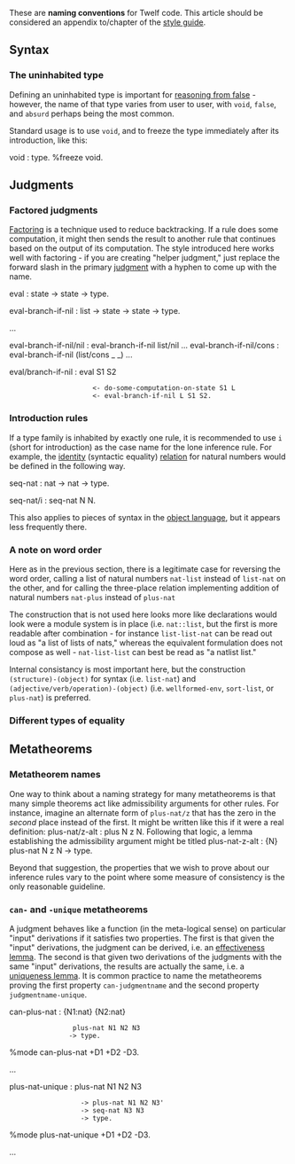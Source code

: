 {{needswork|Incomplete commentary; furthermore, a consensus needs to exist around this document before we present it generally}}

These are '''naming conventions''' for Twelf code. This article should be considered an appendix to/chapter of the [[style guide]].

== Syntax ==

=== The uninhabited type ===

Defining an uninhabited type is important for [[reasoning from false]] - however, the name of that type varies from user to user, with <tt>void</tt>, <tt>false</tt>, and <tt>absurd</tt> perhaps being the most common.

Standard usage is to use <tt>void</tt>, and to freeze the type immediately after its introduction, like this:

<twelf>void : type. %freeze void.</twelf>

== Judgments ==

=== Factored judgments ===

[[Factoring]] is a technique used to reduce backtracking. If a rule does some computation, it might then sends the result to another rule that continues based on the output of its computation. The style introduced here works well with factoring - if you are creating "helper judgment," just replace the forward slash in the primary [[judgment]] with a hyphen to come up with the name.

<twelf>eval : state -> state -> type.

eval-branch-if-nil : list -> state -> state -> type.

...

eval-branch-if-nil/nil : eval-branch-if-nil list/nil ...
eval-branch-if-nil/cons : eval-branch-if-nil (list/cons _ _) ...

eval/branch-if-nil : eval S1 S2
                      <- do-some-computation-on-state S1 L
                      <- eval-branch-if-nil L S1 S2.</twelf>

=== Introduction rules ===

If a type family is inhabited by exactly one rule, it is recommended to use <tt>i</tt> (short for introduction) as the case name for the lone inference rule. For example, the [[identity]] (syntactic equality) [[relation]] for natural numbers would be defined in the following way.

<twelf>seq-nat : nat -> nat -> type.

seq-nat/i : seq-nat N N.</twelf>

This also applies to pieces of syntax in the [[object language]], but it appears less frequently there.

=== A note on word order ===

Here as in the previous section, there is a legitimate case for reversing the word order, calling a list of natural numbers <tt>nat-list</tt> instead of <tt>list-nat</tt> on the other, and for calling the three-place relation implementing addition of natural numbers <tt>nat-plus</tt> instead of <tt>plus-nat</tt>

The construction that is not used here looks more like declarations would look were a module system is in place (i.e. <tt>nat::list</tt>, but the first is more readable after combination - for instance <tt>list-list-nat</tt> can be read out loud as "a list of lists of nats," whereas the equivalent formulation does not compose as well - <tt>nat-list-list</tt> can best be read as "a natlist list."

Internal consistancy is most important here, but the construction <tt><nowiki>(structure)-(object)</nowiki></tt> for syntax (i.e. <tt>list-nat</tt>) and <tt><nowiki>(adjective/verb/operation)-(object)</nowiki></tt> (i.e. <tt>wellformed-env</tt>, <tt>sort-list</tt>, or <tt>plus-nat</tt>) is preferred.

=== Different types of equality ===


== Metatheorems ==

=== Metatheorem names ===

One way to think about a naming strategy for many metatheorems is that many simple theorems act like admissibility arguments for other rules. For instance, imagine an alternate form of <tt>plus-nat/z</tt> that has the zero in the ''second'' place instead of the first. It might be written like this if it were a real definition: 
<twelf>plus-nat/z-alt : plus N z N.</twelf> 
Following that logic, a lemma establishing the admissibility argument might be titled 
<twelf>plus-nat-z-alt : {N} plus-nat N z N -> type.</twelf>

Beyond that suggestion, the properties that we wish to prove about our inference rules vary to the point where some measure of consistency is the only reasonable guideline.

=== <tt>can-</tt> and <tt>-unique</tt> metatheorems ===

A judgment behaves like a function (in the meta-logical sense) on particular "input" derivations if it satisfies two properties. The first is that given the "input" derivations, the judgment can be derived, i.e. an [[effectiveness lemma]]. The second is that given two derivations of the judgments with the same "input" derivations, the results are actually the same, i.e. a [[uniqueness lemma]]. It is common practice to name the metatheorems proving the first property <tt>can-judgmentname</tt> and the second property <tt>judgmentname-unique</tt>.

<twelf>
can-plus-nat : {N1:nat} {N2:nat} 
                 plus-nat N1 N2 N3 
                -> type.
%mode can-plus-nat +D1 +D2 -D3.

...

plus-nat-unique : plus-nat N1 N2 N3
                   -> plus-nat N1 N2 N3'
                   -> seq-nat N3 N3
                   -> type.
%mode plus-nat-unique +D1 +D2 -D3.

...</twelf>